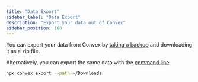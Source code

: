 ```yaml
---
title: "Data Export"
sidebar_label: "Data Export"
description: "Export your data out of Convex"
sidebar_position: 168
---
```


You can export your data from Convex by
[taking a backup](/database/backup-restore) and downloading it as a zip file.

Alternatively, you can export the same data with the
[command line](/docs/cli.md#export-data-to-a-file):

```sh
npx convex export --path ~/Downloads
```
